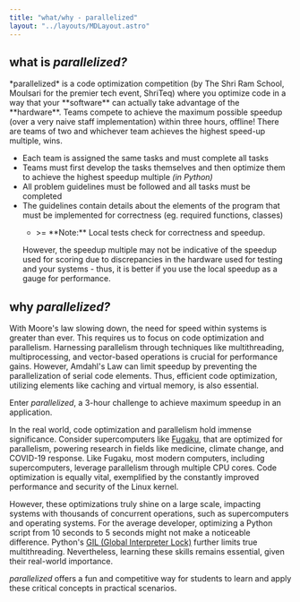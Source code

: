 ```yaml
---
title: "what/why - parallelized"
layout: "../layouts/MDLayout.astro"
---
```



<EmptyWrapper slot="headTop">
  <meta name="title" content="what/why - parallelized" />
  <meta
    name="description"
    content="What exactly is parallelized and why is it even a thing? Find out here!"
  />
  <meta
    name="keywords"
    content="competition, amdahls law, dennard scaling, slowdown, moore, moores law, Moore's Law, coding competition, parallelism, parallelism competition, multiprocessing, python, wrapper, shriteq, shriteq 2023, the shri ram school, the shri ram school moulsari, tsrs moulsari, tsrs, tech competition, technology, coding, gurgaon, gurugram"
  />
  <meta name="robots" content="index, follow" />
  <meta http-equiv="Content-Type" content="text/html; charset=utf-8" />
  <meta name="language" content="English" />
</EmptyWrapper>


## what is _parallelized?_
<span class="child:!mb-0 child:!mt-0">
*parallelized* is a code optimization competition (by The Shri Ram School, Moulsari for the premier tech event, ShriTeq) where you optimize code in a way that your **software** can actually take advantage of the **hardware**.
Teams compete to achieve the maximum possible speedup (over a very naive staff implementation) within three hours, offline! There are teams of two and whichever team
achieves the highest speed-up multiple, wins.
</span>

- Each team is assigned the same tasks and must complete all tasks
- Teams must first develop the tasks themselves and then optimize them to achieve the highest speedup multiple *(in Python)*
- All problem guidelines must be followed and all tasks must be completed
- The guidelines contain details about the elements of the program that must be implemented for correctness (eg. required functions, classes)
  - <p class="!text-xs">&gt;= **Note:** Local tests check for correctness and speedup.
  However, the speedup multiple may not be indicative of the speedup used for scoring 
  due to discrepancies in the hardware used for testing and your systems - thus, it is better if you use the local speedup as a gauge for performance.</p>

## why _parallelized?_
<span class="child:!mb-0 child:!mt-0">With Moore's law slowing down, the need for speed within systems is greater than ever. This requires us to focus on code optimization and parallelism. Harnessing parallelism through techniques like multithreading, multiprocessing, and vector-based operations is crucial for performance gains. However, Amdahl's Law can limit speedup by preventing the parallelization of serial code elements. Thus, efficient code optimization, utilizing elements like caching and virtual memory, is also essential.</span>

Enter _parallelized_, a 3-hour challenge to achieve maximum speedup in an application.

In the real world, code optimization and parallelism hold immense significance. Consider supercomputers like [Fugaku](https://w.wiki/m$u), that are optimized for parallelism, powering research in fields like medicine, climate change, and COVID-19 response. Like Fugaku, most modern computers, including supercomputers, leverage parallelism through multiple CPU cores. Code optimization is equally vital, exemplified by the constantly improved performance and security of the Linux kernel.

However, these optimizations truly shine on a large scale, impacting systems with thousands of concurrent operations, such as supercomputers and operating systems. For the average developer, optimizing a Python script from 10 seconds to 5 seconds might not make a noticeable difference. Python's [GIL (Global Interpreter Lock)](https://realpython.com/python-gil/) further limits true multithreading. Nevertheless, learning these skills remains essential, given their real-world importance.

_parallelized_ offers a fun and competitive way for students to learn and apply these critical concepts in practical scenarios.